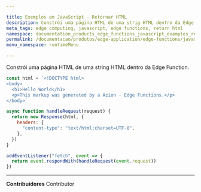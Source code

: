 ```yaml
---

title: Exemplos em JavaScript - Retornar HTML
description: Constrói uma página HTML de uma strig HTML dentro da Edge Function.
meta_tags: edge computing, javascript, edge functions, return html
namespace: documentation_products_edge_functions_javascript_examples_return_html
permalink: /documentacao/produtos/edge-application/edge-functions/javascript-examples/return-html/
menu_namespace: runtimeMenu

---
```


Constrói uma página HTML de uma string HTML dentro da Edge Function.

```js
const html = `<!DOCTYPE html>
<body>
  <h1>Hello World</h1>
  <p>This markup was generated by a Azion - Edge Functions.</p>
</body>`

async function handleRequest(request) {
  return new Response(html, {
    headers: {
      "content-type": "text/html;charset=UTF-8",
    },
  })
}

addEventListener("fetch", event => {
  return event.respondWith(handleRequest(event.request))
})
```





---


**Contribuidores** <ContributorList>Contributor</ContributorList>
